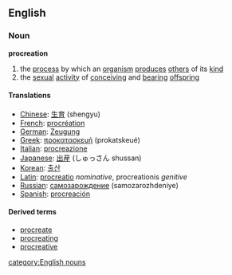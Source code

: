 ==English==
===Noun===
'''procreation'''
# the [[process]] by which an [[organism]] [[produces]] [[others]] of its [[kind]]
# the [[sexual]] [[activity]] of [[conceiving]] and [[bearing]] [[offspring]]

====Translations====
*[[Chinese]]: [[生育]] (shengyu)
*[[French]]: [[procréation]]
*[[German]]: [[Zeugung]]
*[[Greek]]: [[προκατασκευή]] (prokatskeué)
*[[Italian]]: [[procreazione]]
*[[Japanese]]: [[出産]] (しゅっさん shussan)
*[[Korean]]: [[출산]]
*[[Latin]]: [[procreatio]] ''nominative'', procreationis ''genitive''
*[[Russian]]: [[самозарождение]] (samozarozhdeniye)
*[[Spanish]]: [[procreación]]

====Derived terms====
*[[procreate]]
*[[procreating]]
*[[procreative]]
[[category:English nouns]]